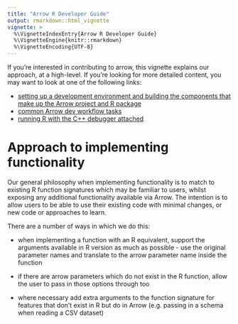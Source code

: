```yaml
---
title: "Arrow R Developer Guide"
output: rmarkdown::html_vignette
vignette: >
  %\VignetteIndexEntry{Arrow R Developer Guide}
  %\VignetteEngine{knitr::rmarkdown}
  %\VignetteEncoding{UTF-8}
---
```


If you're interested in contributing to arrow, this vignette explains our approach, 
at a high-level.  If you're looking for more detailed content, you may want to 
look at one of the following links:

* [setting up a development environment and building the components that make up the Arrow project and R package](https://arrow.apache.org/docs/r/articles/developing.html#developer-environment-setup)
* [common Arrow dev workflow tasks](https://arrow.apache.org/docs/r/articles/developing.html#common-developer-workflow-tasks)
* [running R with the C++ debugger attached](https://arrow.apache.org/docs/r/articles/developers/debugging.html)

# Approach to implementing functionality

Our general philosophy when implementing functionality is to match to existing 
R function signatures which may be familiar to users, whilst exposing any 
additional functionality available via Arrow.  The intention is to allow users 
to be able to use their existing code with minimal changes, or new code or 
approaches to learn.

There are a number of ways in which we do this:

* when implementing a function with an R equivalent, support the arguments 
available in R version as much as possible - use the original parameter names 
and translate to the arrow parameter name inside the function

* if there are arrow parameters which do not exist in the R function, allow the
user to pass in those options through too

* where necessary add extra arguments to the function signature for features 
that don't exist in R but do in Arrow (e.g. passing in a schema when reading a
CSV dataset)
